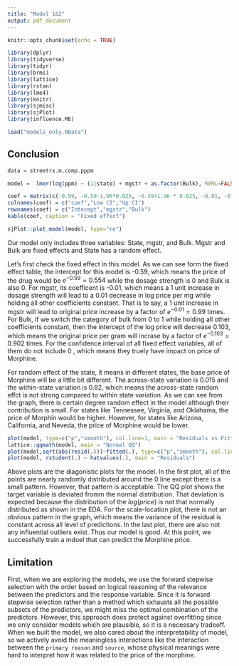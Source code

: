 ---
title: "Model 1&2"
output: pdf_document
---
```{r setup, include=FALSE}
knitr::opts_chunk$set(echo = TRUE)
```

```{r, include=FALSE}
library(dplyr)
library(tidyverse)
library(tidyr)
library(brms)
library(lattice)
library(rstan)
library(lme4)
library(knitr)
library(sjmisc)
library(sjPlot)
library(influence.ME)

```

```{r, warning=FALSE, echo=FALSE}
load("models_only.RData")
```

## Conclusion
```{r, warning=FALSE, echo=FALSE}
data = streetrx.m.comp.pppm
```


```{r, warning=FALSE, echo=FALSE}
model =  lmer(log(ppm) ~ (1|state) + mgstr + as.factor(Bulk), REML=FALSE, data)
```


```{r,warning=FALSE, echo=FALSE}
coef = matrix(c(-0.59, -0.59-1.96*0.025, -0.59+1.96 * 0.025, -0.01, -0.01 - 1.96*0.0003032, -0.01 + 1.96*0.0003032, -0.103, -0.103-1.96*0.026, -0.103+1.96*0.026), ncol = 3, byrow = TRUE)
colnames(coef) = c("coef","Low CI","Up CI")
rownames(coef) = c("Intecept","mgstr","Bulk")
kable(coef, caption = "Fixed effect")
```



```{r, warning=FALSE, echo=FALSE}
sjPlot::plot_model(model, type="re")
```

Our model only includes three variables: State, mgstr, and Bulk. Mgstr and Bulk are fixed effects and State has a random effect.

Let's first check the fixed effect in this model. As we can see form the fixed effect table, the intercept for this model is -0.59, which means the price of the drug would be $e^{-0.59} = 0.554$ while the dosage strength is 0 and Bulk is also 0. For mgstr, its coefficent is -0.01, which means a 1 unit increase in dosage strength will lead to a 0.01 decrease in log price per mg while holding all other coefficients constant. That is to say, a 1 unit increase in mgstr will lead to original price increase by a factor of $e^{-0.01} = 0.99$ times. For Bulk, if we switch the category of bulk from 0 to 1 while holding all other coefficients constant, then the intercept of the log price will decrease 0.103, which means the original price per gram will incrase by a factor of $e^{-0.103} = 0.902$ times. For the confidence interval of all fixed effect variables, all of them do not include 0 , which means they truely have impact on price of Morphine. 

For random effect of the state, it means in different states, the base price of Morphine will be a little bit different. The across-state variation is 0.015 and the within-state variation is 0.82, which means the across-state random effct is not strong compared to within state variation. As we can see from the graph, there is certain degree random effect in the model although their contribution is small. For states like Tennessee, Virginia, and Oklahama, the price of Morphin would be higher. However, for states like Arizona, California, and Neveda, the price of Morphine would be lower. 


```{r, fig.width=3, fig.height=3, warning=FALSE, echo=FALSE}  
plot(model, type=c("p","smooth"), col.line=1, main = "Residuals vs Fitted")
lattice::qqmath(model, main = "Normal QQ")
plot(model,sqrt(abs(resid(.)))~fitted(.), type=c("p","smooth"), col.line=1, main = "Scale-Location")
plot(model, rstudent(.) ~ hatvalues(.), main = "Residuals")
```


Above plots are the diagonistic plots for the model. In the first plot, all of the points are nearly randomly distributed around the 0 line except there is a small pattern. However, that pattern is acceptable. The QQ plot shows the target variable is deviated fromm the normal distribution. That deviation is expected because the distribution of the $log(price)$ is not that normally distributed as shown in the EDA. For the scale-location plot, there is not an obvious pattern in the graph, which means the variance of the residual is constant across all level of predictions. In the last plot, there are also not any influential outliers exist. Thus our model is good. At this point, we successfully train a mdoel that can predict the Morphine price.

## Limitation

First, when we are exploring the models, we use the forward stepwise selection with the order based on logical reasoning of the relevance between the predictors and the response variable. Since it is forward stepwise selection rather than a method which exhausts all the possible subsets of the predictors, we might miss the optimal combination of the predictors. However, this approach does protect against overfitting since we only consider models which are plausible, so it is a necessary tradeoff. When we built the model, we also cared about the interpretability of model, so we actively avoid the meaningless interactions like the interaction between the `primary reason` and `source`, whose physical meanings were hard to interpret how it was related to the price of the morphine. 


